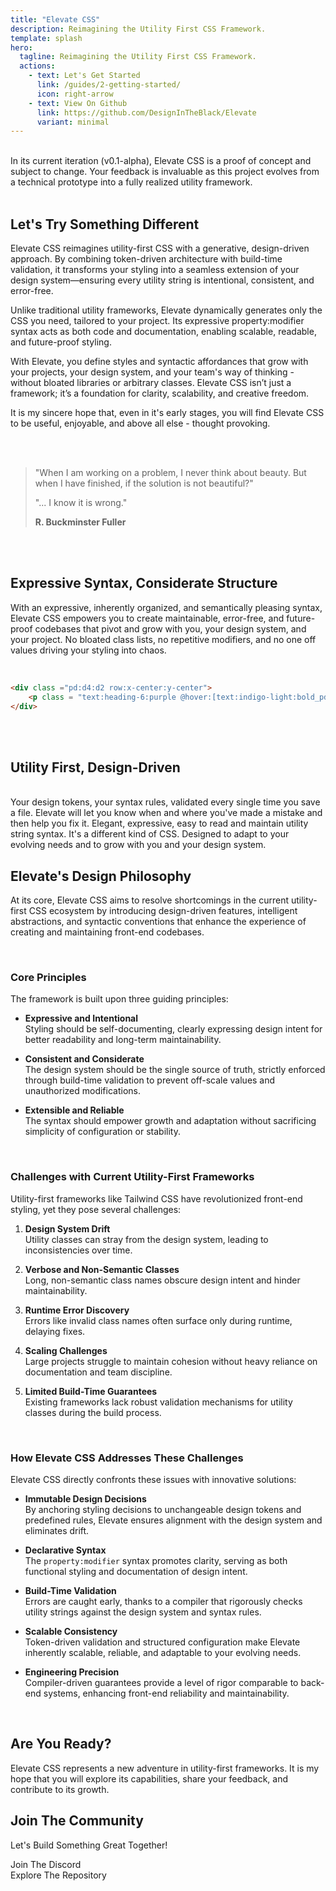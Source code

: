 ```yaml
---
title: "Elevate CSS"
description: Reimagining the Utility First CSS Framework.
template: splash
hero:
  tagline: Reimagining the Utility First CSS Framework.
  actions:
    - text: Let's Get Started
      link: /guides/2-getting-started/
      icon: right-arrow 
    - text: View On Github
      link: https://github.com/DesignInTheBlack/Elevate
      variant: minimal
---
```



<br/>

<Aside type="caution" title="Please Excuse Our Progress">
In its current iteration (v0.1-alpha), Elevate CSS is a proof of concept and subject to change. Your feedback is invaluable as this project evolves from a technical prototype into a fully realized utility framework.
</Aside>

<br/>

## Let's Try Something Different

Elevate CSS reimagines utility-first CSS with a generative, design-driven approach. By combining token-driven architecture with build-time validation, it transforms your styling into a seamless extension of your design system—ensuring every utility string is intentional, consistent, and error-free.

Unlike traditional utility frameworks, Elevate dynamically generates only the CSS you need, tailored to your project. Its expressive property:modifier syntax acts as both code and documentation, enabling scalable, readable, and future-proof styling.

With Elevate, you define styles and syntactic affordances that grow with your projects, your design system, and your team's way of thinking - without bloated libraries or arbitrary classes. Elevate CSS isn’t just a framework; it’s a foundation for clarity, scalability, and creative freedom.

It is my sincere hope that, even in it's early stages, you will find Elevate CSS to be useful, enjoyable, and above all else - thought provoking. 

<br/>
<br/>

> "When I am working on a problem, I never think about beauty. But when I have finished, if the solution is not beautiful?"
>
> "... I know it is wrong."
>
> **R. Buckminster Fuller**

<br/>
<br/>

## Expressive Syntax, Considerate Structure

With an expressive, inherently organized, and semantically pleasing syntax, Elevate CSS empowers you to create maintainable, error-free, 
and future-proof codebases that pivot and grow with you, your design system, and your project. No bloated class lists, no repetitive modifiers, and no one off
values driving your styling into chaos.

<br/>

```html
<div class ="pd:d4:d2 row:x-center:y-center">
	<p class = "text:heading-6:purple @hover:[text:indigo-light:bold_pd-b:d3] /md/ text:heading-4 /lg/ text:heading-2 pd-l:d4">Elevate Describes Your Components</p>
</div>
```

<br/>
<br/>



## Utility First, Design-Driven

<br/>

<CardGrid stagger>
	<Card title="Build-Time Validation" icon="approve-check-circle">
		Your design tokens, your syntax rules, validated every single time you save a file.
	</Card>
	<Card title="Informative Error Handling" icon="warning">
		Elevate will let you know when and where you've made a mistake and then help you fix it. 
	</Card>
	<Card title="Semantically Pleasing Syntax" icon="seti:css">
		Elegant, expressive,  easy to read and maintain utility string syntax. It's a different kind of CSS.
	</Card>
	<Card title="Configurable and Extendable" icon="open-book">
		Designed to adapt to your evolving needs and to grow with you and your design system.
	</Card>
</CardGrid>

<br/>

## Elevate's Design Philosophy

At its core, Elevate CSS aims to resolve shortcomings in the current utility-first CSS ecosystem by introducing design-driven features, intelligent abstractions, and syntactic conventions that enhance the experience of creating and maintaining front-end codebases.

<br/>

### Core Principles

The framework is built upon three guiding principles:

- **Expressive and Intentional**  
   Styling should be self-documenting, clearly expressing design intent for better readability and long-term maintainability.

- **Consistent and Considerate**  
   The design system should be the single source of truth, strictly enforced through build-time validation to prevent off-scale values and unauthorized modifications.

- **Extensible and Reliable**  
   The syntax should empower growth and adaptation without sacrificing simplicity of configuration or stability.

<br/>


### Challenges with Current Utility-First Frameworks

Utility-first frameworks like Tailwind CSS have revolutionized front-end styling, yet they pose several challenges:

1. **Design System Drift**  
   Utility classes can stray from the design system, leading to inconsistencies over time.

2. **Verbose and Non-Semantic Classes**  
   Long, non-semantic class names obscure design intent and hinder maintainability.

3. **Runtime Error Discovery**  
   Errors like invalid class names often surface only during runtime, delaying fixes.

4. **Scaling Challenges**  
   Large projects struggle to maintain cohesion without heavy reliance on documentation and team discipline.

5. **Limited Build-Time Guarantees**  
   Existing frameworks lack robust validation mechanisms for utility classes during the build process.

<br/>


### How Elevate CSS Addresses These Challenges

Elevate CSS directly confronts these issues with innovative solutions:

- **Immutable Design Decisions**  
   By anchoring styling decisions to unchangeable design tokens and predefined rules, Elevate ensures alignment with the design system and eliminates drift.

- **Declarative Syntax**  
   The `property:modifier` syntax promotes clarity, serving as both functional styling and documentation of design intent.

- **Build-Time Validation**  
   Errors are caught early, thanks to a compiler that rigorously checks utility strings against the design system and syntax rules.

- **Scalable Consistency**  
   Token-driven validation and structured configuration make Elevate inherently scalable, reliable, and adaptable to your evolving needs.

- **Engineering Precision**  
   Compiler-driven guarantees provide a level of rigor comparable to back-end systems, enhancing front-end reliability and maintainability.

<br/>


## Are You Ready?

Elevate CSS represents a new adventure in utility-first frameworks. It is my hope that you will explore its capabilities, share your feedback, and contribute to its growth.

## Join The Community

Let's Build Something Great Together!


<div style="display: flex; align-items: center; gap: 0.5rem;">
  <Icon name="discord" />
  <a href="https://discord.gg/T3X2vBYA" style="text-decoration: none;">Join The Discord</a>
</div>
<div style="display: flex; align-items: center; gap: 0.5rem;">
  <Icon name="github" />
  <a href="https://github.com/DesignInTheBlack/Elevate" style="text-decoration: none;">Explore The Repository</a>
</div>